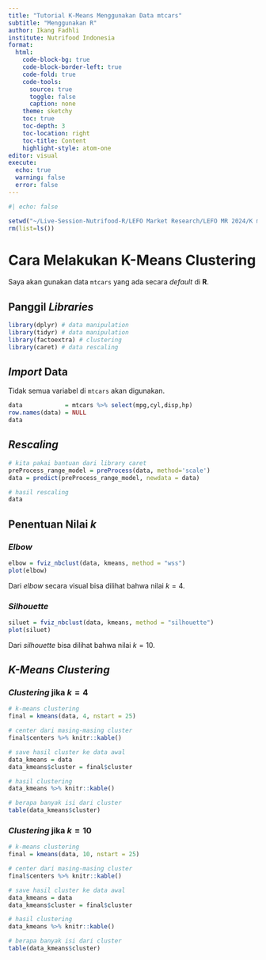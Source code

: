```yaml
---
title: "Tutorial K-Means Menggunakan Data mtcars"
subtitle: "Menggunakan R"
author: Ikang Fadhli
institute: Nutrifood Indonesia
format: 
  html:
    code-block-bg: true
    code-block-border-left: true
    code-fold: true
    code-tools:
      source: true
      toggle: false
      caption: none
    theme: sketchy
    toc: true
    toc-depth: 3
    toc-location: right
    toc-title: Content
    highlight-style: atom-one
editor: visual
execute: 
  echo: true
  warning: false
  error: false
---
```


```r
#| echo: false

setwd("~/Live-Session-Nutrifood-R/LEFO Market Research/LEFO MR 2024/K means")
rm(list=ls())
```

# Cara Melakukan __K-Means Clustering__

Saya akan gunakan data `mtcars` yang ada secara _default_ di __R__.

## Panggil _Libraries_

```r
library(dplyr) # data manipulation
library(tidyr) # data manipulation
library(factoextra) # clustering
library(caret) # data rescaling
```

## _Import_ Data

Tidak semua variabel di `mtcars` akan digunakan.

```r
data            = mtcars %>% select(mpg,cyl,disp,hp)
row.names(data) = NULL
data 
```

## _Rescaling_

```r
# kita pakai bantuan dari library caret
preProcess_range_model = preProcess(data, method='scale')
data = predict(preProcess_range_model, newdata = data) 

# hasil rescaling
data
```

## Penentuan Nilai $k$

### _Elbow_

```r
elbow = fviz_nbclust(data, kmeans, method = "wss")
plot(elbow)
```

Dari _elbow_ secara visual bisa dilihat bahwa nilai $k=4$.

### _Silhouette_

```r
siluet = fviz_nbclust(data, kmeans, method = "silhouette")
plot(siluet)
```

Dari _silhouette_ bisa dilihat bahwa nilai $k=10$.

## ___K-Means Clustering___

### _Clustering_ jika $k=4$

```r
# k-means clustering
final = kmeans(data, 4, nstart = 25)

# center dari masing-masing cluster
final$centers %>% knitr::kable()

# save hasil cluster ke data awal
data_kmeans = data
data_kmeans$cluster = final$cluster

# hasil clustering
data_kmeans %>% knitr::kable()

# berapa banyak isi dari cluster
table(data_kmeans$cluster)
```

### _Clustering_ jika $k=10$

```r
# k-means clustering
final = kmeans(data, 10, nstart = 25)

# center dari masing-masing cluster
final$centers %>% knitr::kable()

# save hasil cluster ke data awal
data_kmeans = data
data_kmeans$cluster = final$cluster

# hasil clustering
data_kmeans %>% knitr::kable()

# berapa banyak isi dari cluster
table(data_kmeans$cluster)
```





